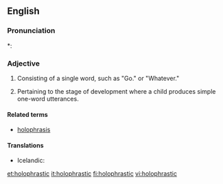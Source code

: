 ==English==

===Pronunciation===
*: {{rhymes|æstɪk|lang=en}}

===Adjective===
{{en-adj|-}}

# {{label|en|linguistics|of a sentence}} Consisting of a single word, such as "Go." or "Whatever."
# {{label|en|linguistics}} Pertaining to the stage of development where a child produces simple one-word utterances.

====Related terms====
* [[holophrasis]]

====Translations====
{{trans-top|consisting of a single word}}
* Icelandic: {{qualifier|a holophrastic word}} {{t|is|setningarorð|n}}
{{trans-mid}}
{{trans-bottom}}
{{trans-top|pertaining to the stage of development where a child produces simple one-word utterances}}
{{trans-mid}}
{{trans-bottom}}

[[et:holophrastic]]
[[it:holophrastic]]
[[fi:holophrastic]]
[[vi:holophrastic]]
